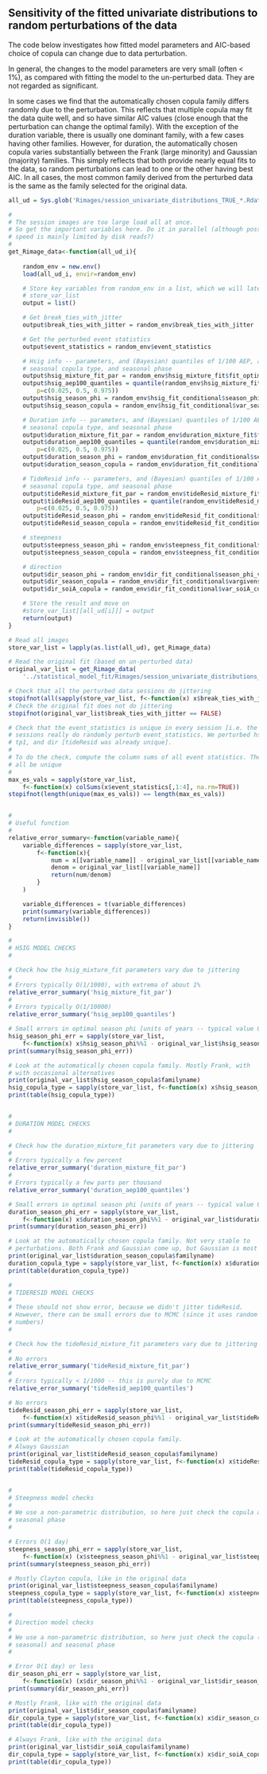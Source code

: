 Sensitivity of the fitted univariate distributions to random perturbations of the data
--------------------------------------------------------------------------------------

The code below investigates how fitted model parameters and AIC-based choice of
copula can change due to data perturbation.

In general, the changes to the model parameters are very small (often < 1%), as
compared with fitting the model to the un-perturbed data. They are not regarded
as significant.

In some cases we find that the automatically chosen copula family differs
randomly due to the perturbation. This reflects that multiple copula may fit
the data quite well, and so have similar AIC values (close enough that the
perturbation can change the optimal family). With the exception of the duration
variable, there is usually one dominant family, with a few cases having other
families. However, for duration, the automatically chosen copula varies
substantially between the Frank (large minority) and Gaussian (majority)
families. This simply reflects that both provide nearly equal fits to the data,
so random perturbations can lead to one or the other having best AIC. In all cases,
the most common family derived from the perturbed data is the same as the
family selected for the original data.


```r

all_ud = Sys.glob('Rimages/session_univariate_distributions_TRUE_*.Rdata')

#
# The session images are too large load all at once.
# So get the important variables here. Do it in parallel (although possibly
# speed is mainly limited by disk reads?) 
#
get_Rimage_data<-function(all_ud_i){
    
    random_env = new.env()
    load(all_ud_i, envir=random_env)

    # Store key variables from random_env in a list, which we will later put in
    # store_var_list
    output = list()

    # Get break_ties_with_jitter
    output$break_ties_with_jitter = random_env$break_ties_with_jitter

    # Get the perturbed event statistics
    output$event_statistics = random_env$event_statistics

    # Hsig info -- parameters, and (Bayesian) quantiles of 1/100 AEP, and
    # seasonal copula type, and seasonal phase
    output$hsig_mixture_fit_par = random_env$hsig_mixture_fit$fit_optim$par
    output$hsig_aep100_quantiles = quantile(random_env$hsig_mixture_fit$ari_100_chains[[1]], 
        p=c(0.025, 0.5, 0.975))
    output$hsig_season_phi = random_env$hsig_fit_conditional$season_phi_value$minimum
    output$hsig_season_copula = random_env$hsig_fit_conditional$var_season_copula

    # Duration info -- parameters, and (Bayesian) quantiles of 1/100 AEP, and
    # seasonal copula type, and seasonal phase
    output$duration_mixture_fit_par = random_env$duration_mixture_fit$fit_optim$par
    output$duration_aep100_quantiles = quantile(random_env$duration_mixture_fit$ari_100_chains[[1]], 
        p=c(0.025, 0.5, 0.975))
    output$duration_season_phi = random_env$duration_fit_conditional$season_phi_value$minimum
    output$duration_season_copula = random_env$duration_fit_conditional$var_season_copula

    # TideResid info -- parameters, and (Bayesian) quantiles of 1/100 AEP, and
    # seasonal copula type, and seasonal phase
    output$tideResid_mixture_fit_par = random_env$tideResid_mixture_fit$fit_optim$par
    output$tideResid_aep100_quantiles = quantile(random_env$tideResid_mixture_fit$ari_100_chains[[1]], 
        p=c(0.025, 0.5, 0.975))
    output$tideResid_season_phi = random_env$tideResid_fit_conditional$season_phi_value$minimum
    output$tideResid_season_copula = random_env$tideResid_fit_conditional$var_season_copula

    # steepness
    output$steepness_season_phi = random_env$steepness_fit_conditional$season_phi_value$minimum
    output$steepness_season_copula = random_env$steepness_fit_conditional$var_season_copula 

    # direction
    output$dir_season_phi = random_env$dir_fit_conditional$season_phi_value$minimum
    output$dir_season_copula = random_env$dir_fit_conditional$vargivensoiA_season_copula 
    output$dir_soiA_copula = random_env$dir_fit_conditional$var_soiA_copula

    # Store the result and move on
    #store_var_list[[all_ud[i]]] = output
    return(output)
}

# Read all images
store_var_list = lapply(as.list(all_ud), get_Rimage_data)

# Read the original fit (based on un-perturbed data)
original_var_list = get_Rimage_data(
    '../statistical_model_fit/Rimages/session_univariate_distributions_FALSE_0.Rdata')

# Check that all the perturbed data sessions do jittering
stopifnot(all(sapply(store_var_list, f<-function(x) x$break_ties_with_jitter)))
# Check the original fit does not do jittering
stopifnot(original_var_list$break_ties_with_jitter == FALSE)

# Check that the event_statistics is unique in every session [i.e. the perturbed
# sessions really do randomly perturb event_statistics. We perturbed hsig, duration,
# tp1, and dir [tideResid was already unique].
#
# To do the check, compute the column sums of all event statistics. They should
# all be unique
#
max_es_vals = sapply(store_var_list, 
    f<-function(x) colSums(x$event_statistics[,1:4], na.rm=TRUE))
stopifnot(length(unique(max_es_vals)) == length(max_es_vals))


#
# Useful function
#
relative_error_summary<-function(variable_name){
    variable_differences = sapply(store_var_list,
        f<-function(x){
            num = x[[variable_name]] - original_var_list[[variable_name]]
            denom = original_var_list[[variable_name]]
            return(num/denom)
        }
    )

    variable_differences = t(variable_differences)
    print(summary(variable_differences))
    return(invisible())
}

#
# HSIG MODEL CHECKS
#

# Check how the hsig_mixture_fit parameters vary due to jittering
#
# Errors typically O(1/1000), with extrema of about 1%
relative_error_summary('hsig_mixture_fit_par')
#
# Errors typically O(1/10000)
relative_error_summary('hsig_aep100_quantiles')

# Small errors in optimal season phi [units of years -- typical value O(1 day)]
hsig_season_phi_err = sapply(store_var_list, 
    f<-function(x) x$hsig_season_phi%%1 - original_var_list$hsig_season_phi%%1)
print(summary(hsig_season_phi_err))

# Look at the automatically chosen copula family. Mostly Frank, with
# with occasional alternatives
print(original_var_list$hsig_season_copula$familyname)
hsig_copula_type = sapply(store_var_list, f<-function(x) x$hsig_season_copula$familyname)
print(table(hsig_copula_type))


#
# DURATION MODEL CHECKS
#

# Check how the duration_mixture_fit parameters vary due to jittering
#
# Errors typically a few percent
relative_error_summary('duration_mixture_fit_par')
#
# Errors typically a few parts per thousand 
relative_error_summary('duration_aep100_quantiles')

# Small errors in optimal season phi [units of years -- typical value O(1 day)]
duration_season_phi_err = sapply(store_var_list, 
    f<-function(x) x$duration_season_phi%%1 - original_var_list$duration_season_phi%%1)
print(summary(duration_season_phi_err))

# Look at the automatically chosen copula family. Not very stable to
# perturbations. Both Frank and Gaussian come up, but Gaussian is most common. 
print(original_var_list$duration_season_copula$familyname)
duration_copula_type = sapply(store_var_list, f<-function(x) x$duration_season_copula$familyname)
print(table(duration_copula_type))

#
# TIDERESID MODEL CHECKS
#
# These should not show error, because we didn't jitter tideResid.
# However, there can be small errors due to MCMC (since it uses random
# numbers)
#

# Check how the tideResid_mixture_fit parameters vary due to jittering
#
# No errors
relative_error_summary('tideResid_mixture_fit_par')
#
# Errors typically < 1/1000 -- this is purely due to MCMC
relative_error_summary('tideResid_aep100_quantiles')

# No errors
tideResid_season_phi_err = sapply(store_var_list, 
    f<-function(x) x$tideResid_season_phi%%1 - original_var_list$tideResid_season_phi%%1)
print(summary(tideResid_season_phi_err))

# Look at the automatically chosen copula family. 
# Always Gaussian
print(original_var_list$tideResid_season_copula$familyname)
tideResid_copula_type = sapply(store_var_list, f<-function(x) x$tideResid_season_copula$familyname)
print(table(tideResid_copula_type))


#
# Steepness model checks
#
# We use a non-parametric distribution, so here just check the copula and
# seasonal phase
#

# Errors O(1 day)
steepness_season_phi_err = sapply(store_var_list, 
    f<-function(x) (x$steepness_season_phi%%1 - original_var_list$steepness_season_phi%%1))
print(summary(steepness_season_phi_err))

# Mostly Clayton copula, like in the original data
print(original_var_list$steepness_season_copula$familyname)
steepness_copula_type = sapply(store_var_list, f<-function(x) x$steepness_season_copula$familyname)
print(table(steepness_copula_type))

#
# Direction model checks
#
# We use a non-parametric distribution, so here just check the copula (soiA +
# seasonal) and seasonal phase
#

# Error O(1 day) or less
dir_season_phi_err = sapply(store_var_list, 
    f<-function(x) (x$dir_season_phi%%1 - original_var_list$dir_season_phi%%1))
print(summary(dir_season_phi_err))

# Mostly Frank, like with the original data 
print(original_var_list$dir_season_copula$familyname)
dir_copula_type = sapply(store_var_list, f<-function(x) x$dir_season_copula$familyname)
print(table(dir_copula_type))

# Always Frank, like with the original data
print(original_var_list$dir_soiA_copula$familyname)
dir_copula_type = sapply(store_var_list, f<-function(x) x$dir_soiA_copula$familyname)
print(table(dir_copula_type))

```
